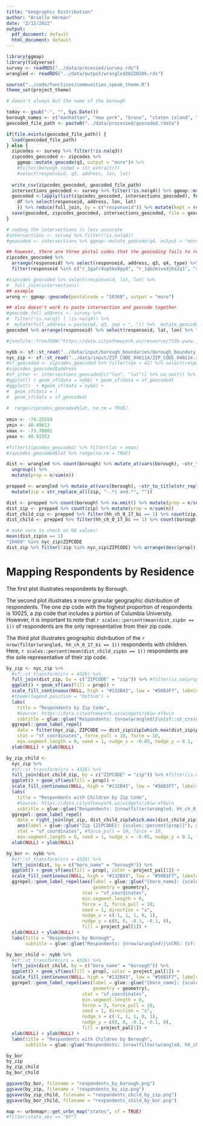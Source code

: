 ```yaml
---
title: "Geographic Distribution"
author: "Arielle Herman"
date: "2/12/2022"
output:
  pdf_document: default
  html_document: default
---
```

```r
library(ggmap)
library(tidyverse)
survey <- readRDS("../data/processed/survey.rds")
wrangled <- readRDS("../data/output/wrangled20220306.rds")

source("../code/functions/communities_speak_theme.R")
theme_set(project_theme)
```

```r

# doesn't always but the name of the borough

today <- gsub("-", "", Sys.Date())
borough_names <- c("manhattan", "new york", "bronx", "staten island", "brooklyn", "queens")
geocoded_file_path <- paste0("../data/processed/geocoded.rdata")

if(file.exists(geocoded_file_path)) {
  load(geocoded_file_path)
} else {
  zipcodes <- survey %>% filter(!is.na(q3))
  zipcodes_geocoded <- zipcodes %>%
    ggmap::mutate_geocode(q3, output = "more")# %>%
    #filter(borough_coded = str_extract())
    #select(responseid, q3, address, lon, lat)
  
  write_csv(zipcodes_geocoded, geocoded_file_path)
  intersections_geocoded <- survey %>% filter(!is.na(q4)) %>% ggmap::mutate_geocode(q4, output = "more")
  geocoded <-lapply(list(zipcodes_geocoded, intersections_geocoded), function(df) {
    df %>% select(responseid, address, lon, lat)
    }) %>% reduce(full_join, by = c("responseid")) %>% mutate(kept = responseid %in% wrangled$responseid)
  save(geocoded, zipcodes_geocoded, intersections_geocoded, file = geocoded_file_path)
}

```
```r
# coding the intersections is less accurate
#intersections <- survey %>% filter(!is.na(q4))
#geocoded <- intersections %>% ggmap::mutate_geocode(q4, output = "more")

## however, there are three postal codes that the geocoding fails to recognize
zipcodes_geocoded %>%
  arrange(responseid) %>% select(responseid, address, q3, q4, type) %>%
  filter(responseid %in% c("r_1gafr4up5ko8gyd", "r_1qb2mivxdjbz2q1", "r_2tnhe7vqp6gyj3z"))

#zipcodes_geocoded %>% select(responseid, lat, lon) %>%
#  full_join(intersections)
## example
wrong <- ggmap::geocode(postalcode = "10368", output = "more")

## also doesn't work to paste intersection and geocode together
#geocode_full_address <- survey %>%
#  filter(!is.na(q3) | !is.na(q4)) %>%
#  mutate(full_address = paste(q4, q3, sep = ", ")) %>%  mutate_geocode(full_address, output = "more")
geocoded %>% arrange(responseid) %>% select(responseid, lat, lon) %>% filter(responseid == "r_03b2jtpcmbdrzup") %>% distinct
```


```r
#jsonlite::fromJSON("https://data.cityofnewyork.us/resource/7t3b-ywvw.json")

nybb <- sf::st_read("../data/input/borough_boundaries/borough_boundary.shp")
nyc_zip <- sf::st_read("../data/input/ZIP_CODE_040114/ZIP_CODE_040114.shp") %>% sf::st_transform(crs = 4326)
#sf_geocoded <- zipcodes_geocoded %>% filter(lon < 42) %>% select(responseid, lat, lon) %>% na.omit() %>% sf::st_as_sf(coords = c("lon", "lat"), crs = 4326)
#zipcodes_geocoded$address
#sf_inter <- intersections_geocoded[c("lon", "lat")] %>% na.omit() %>% sf::st_as_sf(coords = c("lon", "lat"), crs = 4326)
#ggplot() + geom_sf(data = nybb) + geom_sf(data = sf_geocoded)
#ggplot()  + #geom_sf(data = nybb) +
#  geom_sf(data = )
#  geom_sf(data = sf_geocoded)
  
#  range(zipcodes_geocoded$lat, na.rm = TRUE)
  
xmin <- -74.25559
ymin <- 40.49613
xmax <- -73.70001
ymax <- 40.91553

#filter(zipcodes_geocoded) %>% filter(lat < xmax)
#zipcodes_geocoded$lat %>% range(na.rm = TRUE)

dist <- wrangled %>% count(borough) %>% mutate_at(vars(borough), ~str_to_title(str_replace(., "si", "staten island"))) %>% na.omit %>%
  ungroup() %>%
  mutate(prop = n/sum(n))

prepped <- wrangled %>% mutate_at(vars(borough), ~str_to_title(str_replace(., "si", "staten island"))) %>%
  mutate(zip = str_replace_all(zip, "-.*| and.*", ""))

dist <- prepped %>% count(borough) %>% na.omit() %>% mutate(prop = n/sum(n))
dist_zip <- prepped %>% count(zip) %>% mutate(prop = n/sum(n))
dist_child_zip <- prepped %>% filter(hh_ch_0_17_bi == 1) %>% count(zip) %>% mutate(prop = n/sum(n))
dist_child <- prepped %>% filter(hh_ch_0_17_bi == 1) %>% count(borough) %>% na.omit %>% mutate(prop = n/sum(n))

# make sure to check on NA values!
mean(dist_zip$n == 1)
"10469" %in% nyc_zip$ZIPCODE
dist_zip %>% filter(!zip %in% nyc_zip$ZIPCODE) %>% arrange(desc(prop))
```

# Mapping Respondents by Residence

The first plot illustrates respondents by Borough.

The second plot illustrates a more granular geographic distribution of respondents.  The one zip code with the highest proportion of respondents is 10025, a zip code that includes a portion of Columbia University.  However, it is important to note that `r scales::percent(mean(dist_zip$n == 1))` of respondents are the only representative from their zip code.

The third plot illustrates geographic distribution of the `r nrow(filter(wrangled, hh_ch_0_17_bi == 1))` respondents with children.  Here, `r scales::percent(mean(dist_child_zip$n == 1))` respondents are the sole representative of their zip code.




```r
by_zip <- nyc_zip %>%
  #sf::st_transform(crs = 4326) %>%
  full_join(dist_zip, by = c("ZIPCODE" = "zip")) %>% #filter(is.na(prop)) %>%
  ggplot() + geom_sf(aes(fill = prop)) +
  scale_fill_continuous(NULL, high = "#132B43", low = "#56B1F7", labels = scales::percent) +
  #theme(legend.position = "bottom") +
  labs(
    title = "Respondents by Zip Code",
    #Source: https://data.cityofnewyork.us/widgets/i8iw-xf4u\n
    subtitle = glue::glue("Respondents: {nrow(wrangled)}\n{sf::st_crs(nyc_zip)$input}\n\n")) +
  ggrepel::geom_label_repel(
    data = filter(nyc_zip, ZIPCODE == dist_zip$zip[which.max(dist_zip$prop)]), aes(label = ZIPCODE, geometry = geometry),
    stat = "sf_coordinates", force_pull = 10, force = 10,
    min.segment.length = 0, seed = 1, nudge_x = -0.05, nudge_y = 0.1, fill = project_pal[1]) +
  xlab(NULL) + ylab(NULL)

by_zip_child <- 
  nyc_zip %>%
  #sf::st_transform(crs = 4326) %>%
  full_join(dist_child_zip, by = c("ZIPCODE" = "zip")) %>% #filter(is.na(prop)) %>%
  ggplot() + geom_sf(aes(fill = prop)) +
  scale_fill_continuous(NULL, high = "#132B43", low = "#56B1F7", labels = scales::percent) +
  labs(
    title = "Respondents with Children by Zip Code",
    #Source: https://data.cityofnewyork.us/widgets/i8iw-xf4u\n
    subtitle = glue::glue("Respondents: {nrow(filter(wrangled, hh_ch_0_17_bi == 1))}\n{sf::st_crs(nyc_zip)$input}\n\n")) +
  ggrepel::geom_label_repel(
    data = right_join(nyc_zip, dist_child_zip[which.max(dist_child_zip$prop), ], by = c("ZIPCODE" = "zip")),
    aes(label = glue::glue("Zip {ZIPCODE}: {scales::percent(prop)}"), geometry = geometry),
    stat = "sf_coordinates", #force_pull = 10, force = 10,
    min.segment.length = 0, seed = 1, nudge_x = -0.05, nudge_y = 0.1, fill = project_pal[1]) +
  xlab(NULL) + ylab(NULL)

by_bor <- nybb %>%
  #sf::st_transform(crs = 4326) %>%
  left_join(dist, by = c("boro_name" = "borough")) %>%
  ggplot() + geom_sf(aes(fill = prop), color = project_pal[1]) +
  scale_fill_continuous(NULL, high = "#132B43", low = "#56B1F7", labels = scales::percent) +
  ggrepel::geom_label_repel(aes(label = glue::glue("{boro_name}: {scales::percent(prop)}"),
                                geometry = geometry),
                            stat = "sf_coordinates",
                            min.segment.length = 0,
                            force = 3, force_pull = 10,
                            seed = 1, direction = "x",
                            nudge_x = c(-1, 1, 1, 0, 1),
                            nudge_y = c(0, 0, -0.1, -0.1, 0),
                            fill = project_pal[1]) +
  xlab(NULL) + ylab(NULL) +
  labs(title = "Respondents by Borough",
       subtitle = glue::glue("Respondents: {nrow(wrangled)}\nCRS: {sf::st_crs(nybb)$input}\n\n"))

by_bor_child <- nybb %>%
  #sf::st_transform(crs = 4326) %>%
  left_join(dist_child, by = c("boro_name" = "borough")) %>%
  ggplot() + geom_sf(aes(fill = prop), color = project_pal[1]) +
  scale_fill_continuous(NULL, high = "#132B43", low = "#56B1F7", labels = scales::percent) +
  ggrepel::geom_label_repel(aes(label = glue::glue("{boro_name}: {scales::percent(prop)}"),
                                geometry = geometry),
                            stat = "sf_coordinates",
                            min.segment.length = 0,
                            force = 3, force_pull = 10,
                            seed = 1, direction = "x",
                            nudge_x = c(-1, 1, 1, 0, 1),
                            nudge_y = c(0, 0, -0.1, -0.1, 0),
                            fill = project_pal[1]) +
  xlab(NULL) + ylab(NULL) +
  labs(title = "Respondents with Children by Borough",
       subtitle = glue::glue("Respondents: {nrow(filter(wrangled, hh_ch_0_17_bi == 1))}\nCRS: {sf::st_crs(nybb)$input}\n\n"))

by_bor
by_zip
by_zip_child
by_bor_child
```

```r
ggsave(by_bor, filename = "respondents_by_borough.png")
ggsave(by_zip, filename = "respondents_by_zip.png")
ggsave(by_zip_child, filename = "respondents_child_by_zip.png")
ggsave(by_bor_child, filename = "respondents_child_by_bor.png")

```


```r
map <- urbnmapr::get_urbn_map("states", sf = TRUE)
#filter(state_abv == "NY")
```
